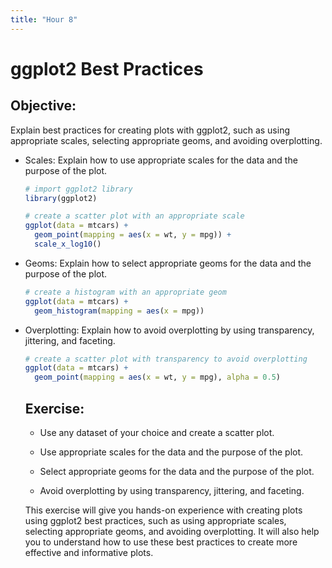 ---
title: "Hour 8"
---

# ggplot2 Best Practices

## Objective: 

Explain best practices for creating plots with ggplot2, such as using appropriate scales, selecting appropriate geoms, and avoiding overplotting.

-   Scales: Explain how to use appropriate scales for the data and the purpose of the plot.

    ```{r}
    # import ggplot2 library
    library(ggplot2)

    # create a scatter plot with an appropriate scale
    ggplot(data = mtcars) +
      geom_point(mapping = aes(x = wt, y = mpg)) +
      scale_x_log10()

    ```

-   Geoms: Explain how to select appropriate geoms for the data and the purpose of the plot.

    ```{r}
    # create a histogram with an appropriate geom
    ggplot(data = mtcars) +
      geom_histogram(mapping = aes(x = mpg))

    ```

-   Overplotting: Explain how to avoid overplotting by using transparency, jittering, and faceting.

    ```{r}
    # create a scatter plot with transparency to avoid overplotting
    ggplot(data = mtcars) +
      geom_point(mapping = aes(x = wt, y = mpg), alpha = 0.5)


    ```

    ## Exercise:

    -   Use any dataset of your choice and create a scatter plot.

    -   Use appropriate scales for the data and the purpose of the plot.

    -   Select appropriate geoms for the data and the purpose of the plot.

    -   Avoid overplotting by using transparency, jittering, and faceting.

    This exercise will give you hands-on experience with creating plots using ggplot2 best practices, such as using appropriate scales, selecting appropriate geoms, and avoiding overplotting. It will also help you to understand how to use these best practices to create more effective and informative plots.
